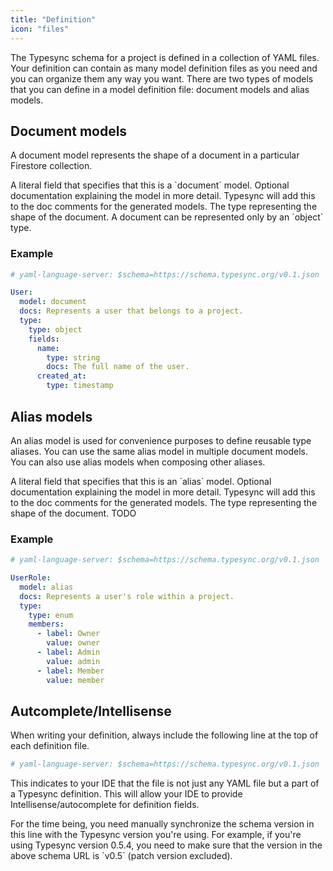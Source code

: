 ```yaml
---
title: "Definition"
icon: "files"
---
```


The Typesync schema for a project is defined in a collection of YAML files. Your definition can contain as many model definition files as you need and you can organize them any way you want. There are two types of models that you can define in a model definition file: document models and alias models.

## Document models

A document model represents the shape of a document in a particular Firestore collection.

<ParamField path="model" type='"document"' required>
  A literal field that specifies that this is a `document` model.
</ParamField>

<ParamField path="docs" type="string">
  Optional documentation explaining the model in more detail. Typesync will add
  this to the doc comments for the generated models.
</ParamField>

<ParamField path="type" type="hash" required>
  The type representing the shape of the document. A document can be represented
  only by an `object` type.
</ParamField>

### Example

```yaml user.yml
# yaml-language-server: $schema=https://schema.typesync.org/v0.1.json

User:
  model: document
  docs: Represents a user that belongs to a project.
  type:
    type: object
    fields:
      name:
        type: string
        docs: The full name of the user.
      created_at:
        type: timestamp
```

## Alias models

An alias model is used for convenience purposes to define reusable type aliases. You can use the same alias model in multiple document models. You can also use alias models when composing other aliases.

<ParamField path="model" type='"alias"' required>
  A literal field that specifies that this is an `alias` model.
</ParamField>

<ParamField path="docs" type="string">
  Optional documentation explaining the model in more detail. Typesync will add
  this to the doc comments for the generated models.
</ParamField>

<ParamField path="type" type="string | hash" required>
  The type representing the shape of the document. TODO
</ParamField>

### Example

```yaml user.yml
# yaml-language-server: $schema=https://schema.typesync.org/v0.1.json

UserRole:
  model: alias
  docs: Represents a user's role within a project.
  type:
    type: enum
    members:
      - label: Owner
        value: owner
      - label: Admin
        value: admin
      - label: Member
        value: member
```

## Autcomplete/Intellisense

When writing your definition, always include the following line at the top of each definition file.

```yaml
# yaml-language-server: $schema=https://schema.typesync.org/v0.1.json
```

This indicates to your IDE that the file is not just any YAML file but a part of a Typesync definition. This will allow your IDE to provide Intellisense/autocomplete for definition fields.

<Info>
  For the time being, you need manually synchronize the schema version in this
  line with the Typesync version you're using. For example, if you're using
  Typesync version 0.5.4, you need to make sure that the version in the above
  schema URL is `v0.5` (patch version excluded).
</Info>
